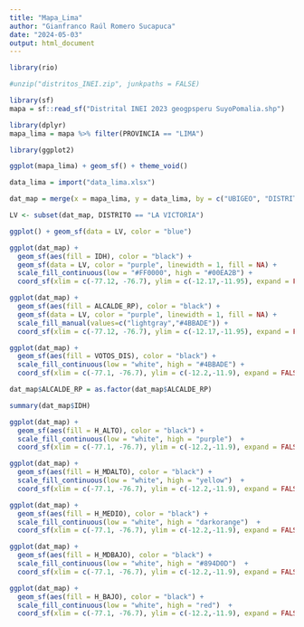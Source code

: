 ```yaml
---
title: "Mapa_Lima"
author: "Gianfranco Raúl Romero Sucapuca"
date: "2024-05-03"
output: html_document
---
```


```r
library(rio)
```

```r
#unzip("distritos_INEI.zip", junkpaths = FALSE)
```


```r
library(sf)
mapa = sf::read_sf("Distrital INEI 2023 geogpsperu SuyoPomalia.shp")
```

```r
library(dplyr)
mapa_lima = mapa %>% filter(PROVINCIA == "LIMA")
```

```r
library(ggplot2)
```

```r
ggplot(mapa_lima) + geom_sf() + theme_void()
```

```r
data_lima = import("data_lima.xlsx")
```

```r
dat_map = merge(x = mapa_lima, y = data_lima, by = c("UBIGEO", "DISTRITO"))
```

```r
LV <- subset(dat_map, DISTRITO == "LA VICTORIA")
```


```r
ggplot() + geom_sf(data = LV, color = "blue")
```


```r
ggplot(dat_map) +
  geom_sf(aes(fill = IDH), color = "black") +
  geom_sf(data = LV, color = "purple", linewidth = 1, fill = NA) +
  scale_fill_continuous(low = "#FF0000", high = "#00EA2B") +
  coord_sf(xlim = c(-77.12, -76.7), ylim = c(-12.17,-11.95), expand = FALSE)
```

```r
ggplot(dat_map) +
  geom_sf(aes(fill = ALCALDE_RP), color = "black") +
  geom_sf(data = LV, color = "purple", linewidth = 1, fill = NA) +
  scale_fill_manual(values=c("lightgray","#4BBADE")) +
  coord_sf(xlim = c(-77.12, -76.7), ylim = c(-12.17,-11.95), expand = FALSE)
```

```r
ggplot(dat_map) +
  geom_sf(aes(fill = VOTOS_DIS), color = "black") +
  scale_fill_continuous(low = "white", high = "#4BBADE") +
  coord_sf(xlim = c(-77.1, -76.7), ylim = c(-12.2,-11.9), expand = FALSE)
```

```r
dat_map$ALCALDE_RP = as.factor(dat_map$ALCALDE_RP)
```

```r
summary(dat_map$IDH)
```

```r
ggplot(dat_map) +
  geom_sf(aes(fill = H_ALTO), color = "black") +
  scale_fill_continuous(low = "white", high = "purple")  +
  coord_sf(xlim = c(-77.1, -76.7), ylim = c(-12.2,-11.9), expand = FALSE)
```

```r
ggplot(dat_map) +
  geom_sf(aes(fill = H_MDALTO), color = "black") +
  scale_fill_continuous(low = "white", high = "yellow")  +
  coord_sf(xlim = c(-77.1, -76.7), ylim = c(-12.2,-11.9), expand = FALSE)
```

```r
ggplot(dat_map) +
  geom_sf(aes(fill = H_MEDIO), color = "black") +
  scale_fill_continuous(low = "white", high = "darkorange")  +
  coord_sf(xlim = c(-77.1, -76.7), ylim = c(-12.2,-11.9), expand = FALSE)
```

```r
ggplot(dat_map) +
  geom_sf(aes(fill = H_MDBAJO), color = "black") +
  scale_fill_continuous(low = "white", high = "#894D0D")  +
  coord_sf(xlim = c(-77.1, -76.7), ylim = c(-12.2,-11.9), expand = FALSE)
```

```r
ggplot(dat_map) +
  geom_sf(aes(fill = H_BAJO), color = "black") +
  scale_fill_continuous(low = "white", high = "red")  +
  coord_sf(xlim = c(-77.1, -76.7), ylim = c(-12.2,-11.9), expand = FALSE)
```









